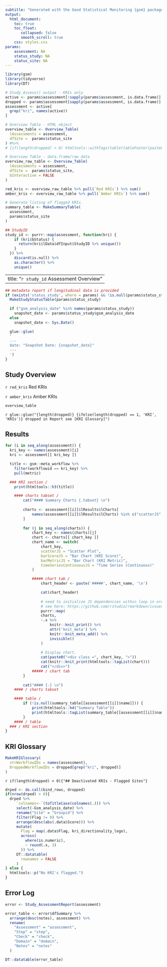 ```yaml
---
subtitle: "Generated with the Good Statistical Monitoring {gsm} package"
output:
  html_document:
    toc: true
    toc_float:
       collapsed: false
       smooth_scroll: true
    css: styles.css
params:
    assessment: NA
    status_study: NA
    status_site: NA
---
```


```r
library(gsm)
library(tidyverse)
library(DT)

# Study_Assess() output - KRIs only
active <- params$assessment[!sapply(params$assessment, is.data.frame)]
dropped <- params$assessment[sapply(params$assessment, is.data.frame)]
assessment <- active[
  grep("kri", names(active))
]

# Overview Table - HTML object
overview_table <- Overview_Table(
  lAssessments = assessment, 
  dfSite =  params$status_site
) #%>%
# {if(length(dropped) > 0) htmltools::withTags(table(tableFooter(paste0(length(dropped), "KRI's dropped in report")))) else .}

# Overview Table - data.frame/raw data
overview_raw_table <- Overview_Table(
  lAssessments = assessment, 
  dfSite =  params$status_site, 
  bInteractive = FALSE
)

red_kris <- overview_raw_table %>% pull(`Red KRIs`) %>% sum()
amber_kris <- overview_raw_table %>% pull(`Amber KRIs`) %>% sum()

# Generate listing of flagged KRIs.
summary_table <- MakeSummaryTable(
  assessment,
  params$status_site
)

## StudyID
study_id <- purrr::map(assessment, function(kri) {
    if (kri$bStatus) {
      return(kri$lData$dfInput$StudyID %>% unique())
    } 
  }) %>% 
    discard(is.null) %>% 
    as.character() %>% 
    unique()

```

---
title: "`r study_id` Assessment Overview"
---

::: {#overall-site-select .overall-site-select title="Selected site will be highlighted in all charts for all KRIs."}
:::

```r


## metadata report if longitudinal data is provided
if (exists('status_study', where = params) && !is.null(params$status_study)) {
  MakeStudyStatusTable(params$status_study)

  if ("gsm_analysis_date" %in% names(params$status_study))
    snapshot_date <- params$status_study$gsm_analysis_date
  else
    snapshot_date <- Sys.Date()

  glue::glue(
  '
  ---
  date: "Snapshot Date: {snapshot_date}"
  ---
  ') 
}
```

## Study Overview

::: flag-container
::: {.flag .flag-red}
`r red_kris` Red KRIs
:::

::: {.flag .flag-amber}
`r amber_kris` Amber KRIs
:::
:::

::: gsm-overview-table
```r
overview_table
```
`r glue::glue("{length(dropped)} {ifelse(length(dropped) == 1, 'KRI', 'KRIs')} dropped in Report see [KRI Glossary]")`

:::

## Results

```r
for (i in seq_along(assessment)) {
  kri_key <- names(assessment)[i]
  kri <- assessment[[ kri_key ]]

  title <- gsm::meta_workflow %>% 
    filter(workflowid == kri_key) %>% 
    pull(metric)

  ### KRI section /
    print(htmltools::h3(title))

    #### charts tabset /
        cat("#### Summary Charts {.tabset} \n")
        
        charts <- assessment[[i]]$lResults$lCharts[
            names(assessment[[i]]$lResults$lCharts) %in% c("scatterJS", "barMetricJS", "barScoreJS", "timeSeriesContinuousJS")
        ]
        
        for (j in seq_along(charts)) {
            chart_key <- names(charts)[j]
            chart <- charts[[ chart_key ]]
            chart_name <- switch(
                chart_key,
                scatterJS = "Scatter Plot",
                barScoreJS = "Bar Chart (KRI Score)",
                barMetricJS = "Bar Chart (KRI Metric)",
                timeSeriesContinuousJS = "Time Series (Continuous)"
            )

            ##### chart tab /
                chart_header <- paste('#####', chart_name, '\n')

                cat(chart_header)
                
                # need to initialize JS dependencies within loop in order to print correctly
                # see here: https://github.com/rstudio/rmarkdown/issues/1877#issuecomment-678996452
                purrr::map(
                charts,
                ~.x %>%
                    knitr::knit_print() %>%
                    attr('knit_meta') %>%
                    knitr::knit_meta_add() %>%
                    invisible()
                )
            
                # Display chart.
                cat(paste0("<div class =", chart_key, ">"))
                cat(knitr::knit_print(htmltools::tagList(chart)))
                cat("</div>")
            ##### / chart tab
        }
        
        cat("#### {-} \n")
    #### / charts tabset

    #### table /
        if (!is.null(summary_table[[assessment[[i]]$name]])) {
            print(htmltools::h4("Summary Table"))
            print(htmltools::tagList(summary_table[[assessment[[i]]$name]]))
        }
    #### / table
  ### / KRI section
}
```

## KRI Glossary

```r
MakeKRIGlossary(
  strWorkflowIDs = names(assessment), 
  DroppedWorkflowIDs = dropped[grep("kri", dropped)]
)
```

`r if(length(dropped) > 0){"## Deactivated KRIs - Flagged Sites"}`

```r
drped <- do.call(bind_rows, dropped)
if(nrow(drped) > 0){
  drped %>%
     `colnames<-`(toTitleCase(colnames(.))) %>%
     select(-Gsm_analysis_date) %>%
     rename("Site" = "Groupid") %>%
     filter(Flag != 0) %>%
     arrange(desc(abs(.data$Score))) %>%
     mutate(
       Flag = map(.data$Flag, kri_directionality_logo),
       across(
         where(is.numeric),
         ~ round(.x, 3)
       )) %>%
     DT::datatable(
       rownames = FALSE
     )
} else {
  htmltools::p("No KRI's flagged.")
}

```

## Error Log

```r
error <- Study_AssessmentReport(assessment)

error_table <- error$dfSummary %>% 
  arrange(desc(notes), assessment) %>% 
  rename(
    "Assessment" = "assessment",
    "Step" = "step",
    "Check" = "check",
    "Domain" = "domain",
    "Notes" = "notes"
  )

DT::datatable(error_table)
```

```js
```

```js
```

```js
```
